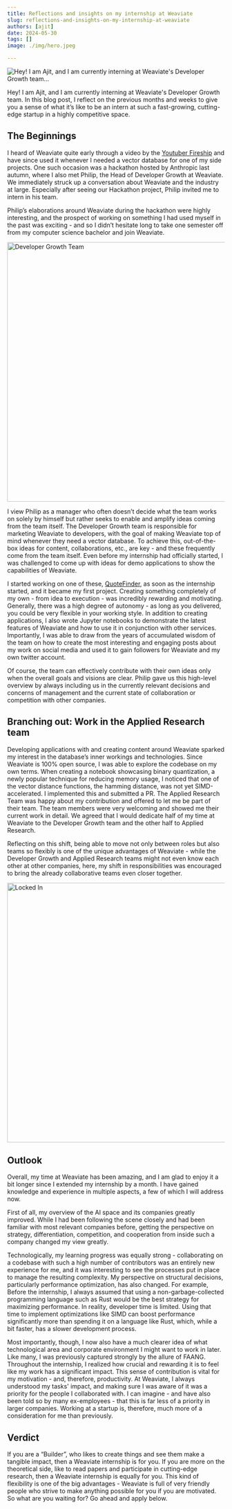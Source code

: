 ```yaml
---
title: Reflections and insights on my internship at Weaviate
slug: reflections-and-insights-on-my-internship-at-weaviate
authors: [ajit]
date: 2024-05-30
tags: []
image: ./img/hero.jpeg

---
```

![Hey! I am Ajit, and I am currently interning at Weaviate's Developer Growth team...](./img/hero.jpeg)

<!-- truncate -->


Hey! I am Ajit, and I am currently interning at Weaviate's Developer Growth team. In this blog post, I reflect on the previous months and weeks to give you a sense of what it’s like to be an intern at such a fast-growing, cutting-edge startup in a highly competitive space.

## The Beginnings 

I heard of Weaviate quite early through a video by the  [Youtuber Fireship](https://www.youtube.com/@Fireship/videos) and have since used it whenever I needed a vector database for one of my side projects. One such occasion was a hackathon hosted by Anthropic last autumn, where I also met Philip, the Head of Developer Growth at Weaviate. We immediately struck up a conversation about Weaviate and the industry at large. Especially after seeing our Hackathon project, Philip invited me to intern in his team.

Philip’s elaborations around Weaviate during the hackathon were highly interesting, and the prospect of working on something I had used myself in the past was exciting - and so I didn’t hesitate long to take one semester off from my computer science bachelor and join Weaviate.


<div style={{ display: 'flex', justifyContent: 'center', alignItems: 'center',marginTop: '10px', marginBottom: '60px'}}>
  <img src={playbookImage} width="600" alt="Developer Growth Team" />
</div>

I view Philip as a manager who often doesn’t decide what the team works on solely by himself but rather seeks to enable and amplify ideas coming from the team itself. The Developer Growth team is responsible for marketing Weaviate to developers, with the goal of making Weaviate top of mind whenever they need a vector database. To achieve this, out-of-the-box ideas for content, collaborations, etc., are key - and these frequently come from the team itself. Even before my internship had officially started, I was challenged to come up with ideas for demo applications to show the capabilities of Weaviate. 

I started working on one of these, [QuoteFinder](https://quotefinder.weaviate.io), as soon as the internship started, and it became my first project. Creating something completely of my own - from idea to execution - was incredibly rewarding and motivating. Generally, there was a high degree of autonomy - as long as you delivered, you could be very flexible in your working style. In addition to creating applications, I also wrote Jupyter notebooks to demonstrate the latest features of Weaviate and how to use it in conjunction with other services. Importantly, I was able to draw from the years of accumulated wisdom of the team on how to create the most interesting and engaging posts about my work on social media and used it to gain followers for Weaviate and my own twitter account.


<div style={{ display: 'flex', justifyContent: 'center', alignItems: 'center',marginTop: '10px', marginBottom: '60px'}}>
  <ReactPlayer playing controls url='/img/site/quotefinder.mp4' />
</div>


Of course, the team can effectively contribute with their own ideas only when the overall goals and visions are clear. Philip gave us this high-level overview by always including us in the currently relevant decisions and concerns of management and the current state of collaboration or competition with other companies.

## Branching out: Work in the Applied Research team


Developing applications with and creating content around Weaviate sparked my interest in the database’s inner workings and technologies. Since Weaviate is 100% open source, I was able to explore the codebase on my own terms. When creating a notebook showcasing binary quantization, a newly popular technique for reducing memory usage, I noticed that one of the vector distance functions, the hamming distance, was not yet SIMD-accelerated. I implemented this and submitted a PR. The Applied Research Team was happy about my contribution and offered to let me be part of their team. The team members were very welcoming and showed me their current work in detail. We agreed that I would dedicate half of my time at Weaviate to the Developer Growth team and the other half to Applied Research. 

Reflecting on this shift, being able to move not only between roles but also teams so flexibly is one of the unique advantages of Weaviate - while the Developer Growth and Applied Research teams might not even know each other at other companies, here, my shift in responsibilities was encouraged to bring the already collaborative teams even closer together.


<div style={{ display: 'flex', justifyContent: 'center', alignItems: 'center',marginTop: '10px', marginBottom: '60px'}}>
  <img src={playbookCode} width="600" alt="Locked In" />
</div>


## Outlook

Overall, my time at Weaviate has been amazing, and I am glad to enjoy it a bit longer since I extended my internship by a month. I have gained knowledge and experience in multiple aspects, a few of which I will address now. 

First of all, my overview of the AI space and its companies greatly improved. While I had been following the scene closely and had been familiar with most relevant companies before, getting the perspective on strategy, differentiation, competition, and cooperation from inside such a company changed my view greatly.

Technologically, my learning progress was equally strong - collaborating on a codebase with such a high number of contributors was an entirely new experience for me, and it was interesting to see the processes put in place to manage the resulting complexity. My perspective on structural decisions, particularly performance optimization, has also changed. For example, Before the internship, I always assumed that using a non-garbage-collected programming language such as Rust would be the best strategy for maximizing performance. In reality, developer time is limited. Using that time to implement optimizations like SIMD can boost performance significantly more than spending it on a language like Rust, which, while a bit faster, has a slower development process.

Most importantly, though, I now also have a much clearer idea of what technological area and corporate environment I might want to work in later. Like many, I was previously captured strongly by the allure of FAANG. Throughout the internship, I realized how crucial and rewarding it is to feel like my work has a significant impact. This sense of contribution is vital for my motivation - and, therefore, productivity. At Weaviate, I always understood my tasks' impact, and making sure I was aware of it was a priority for the people I collaborated with. I can imagine - and have also been told so by many ex-employees - that this is far less of a priority in larger companies. Working at a startup is, therefore, much more of a consideration for me than previously.

## Verdict

If you are a “Builder”, who likes to create things and see them make a tangible impact, then a Weaviate internship is for you. If you are more on the theoretical side, like to read papers and participate in cutting-edge research, then a Weaviate internship is equally for you. This kind of flexibility is one of the big advantages - Weaviate is full of very friendly people who strive to make anything possible for you if you are motivated. So what are you waiting for? Go ahead and apply below.











<StayConnected />
